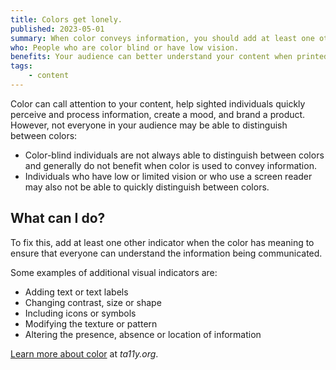 ```yaml
---
title: Colors get lonely.
published: 2023-05-01
summary: When color conveys information, you should add at least one other visual indicator.
who: People who are color blind or have low vision.
benefits: Your audience can better understand your content when printed in grayscale or viewed on a mobile device.
tags:
    - content
---
```





Color can call attention to your content, help sighted individuals quickly perceive and process information, create a mood, and brand a product. However, not everyone in your audience may be able to distinguish between colors:
- Color-blind individuals are not always able to distinguish between colors and generally do not benefit when color is used to convey information.   
- Individuals who have low or limited vision or who use a screen reader may also not be able to quickly distinguish between colors.   

<ImageFigure src={originalImg} class="my-3 text-center" imageClass="w-100 bg-white" alt="Line graph using red for sales and green for donations. Lines and markers are the same." caption="Graph using color as information."/>

<ImageFigure src={simulatedImg} class="my-3 text-center" imageClass="w-100 bg-white" alt="Lines and markers are the same color brown. There is no way to tell the lines apart." caption="Simulated view of red green color blindness when color is the only indicator."/>

## What can I do?

To fix this, add at least one other indicator when the color has meaning to ensure that everyone can understand the information being communicated.

Some examples of additional visual indicators are:
- Adding text or text labels   
- Changing contrast, size or shape
- Including icons or symbols   
- Modifying the texture or pattern   
- Altering the presence, absence or location of information   

<ImageFigure src={texturedImg} class="my-3 text-center" imageClass="w-100 bg-white" alt="Lines and markers are the same color brown but markes are different shapes, One line is solid and one is dashed." caption="Simulated view of red green color blindness when shape and texture are additional indicators."/>

[Learn more about color](https://www.ta11y.org/learning/topic?key=contrast.color_alone) at *ta11y.org*.
